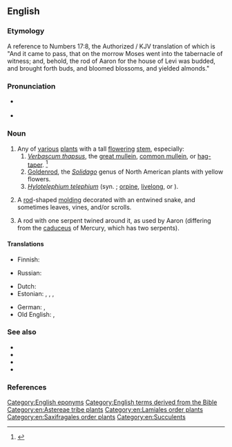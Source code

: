 ==English==
{{wikipedia|dab=Aaron's rod (disambiguation)}}
{{wikisource1911Enc|Aaron's Rod}}

===Etymology===
A reference to Numbers 17:8, the Authorized / KJV translation of which is "And it came to pass, that on the morrow Moses went into the tabernacle of witness; and, behold, the rod of Aaron for the house of Levi was budded, and brought forth buds, and bloomed blossoms, and yielded almonds."

===Pronunciation===
* {{a|RP}} {{IPA|en|/ˈɜːɹ.ənz ɹɒd/|/ˈæɹ.ənz ɹɒd/}}
* {{a|GenAm}} {{IPA|en|/ˈæɹ.ənz ɹɑd/|/ˈɜəɹ.ənz ɹɑd/|/ˈɜɹ.ənz ɹɑd/}}

===Noun===
{{en-noun|head=[[Aaron]][['s]] [[rod]]|~}}

# Any of [[various]] [[plant]]s with a tall [[flower]]ing [[stem]], especially:
## ''[[Verbascum thapsus]]'', the [[great mullein]], [[common mullein]], or [[hag-taper]]. {{defdate|First attested in the mid 18th century.}}<ref name=SOED>{{R:SOED5|page=2}}</ref>
## [[goldenrod|Goldenrod]], the ''[[Solidago]]'' genus of North American plants with yellow flowers.
## ''[[Hylotelephium telephium]]'' (syn. {{taxlink|Sedum telephium|species|ver=200506}}; [[orpine]], [[livelong]], or {{vern|live-forever}}).
# {{lb|en|architecture}} A [[rod]]-shaped [[molding]] decorated with an entwined snake, and sometimes leaves, vines, and/or scrolls.
# {{lb|en|archaic}} A rod with one serpent twined around it, as used by Aaron (differing from the [[caduceus]] of Mercury, which has two serpents).

====Translations====
{{trans-top|tall plant associated with the biblical rod of Aaron}}
* Finnish: {{t+|fi|aaroninsauva}}
{{trans-mid}}
* Russian: {{t+|ru|ааронов жезл}}
{{trans-bottom}}

{{trans-see|mullein}}

{{trans-see|goldenrod}}

{{trans-see|orpine}}

{{checktrans-top}}
* Dutch: {{t+check|nl|koningskaars|f}}
* Estonian: , {{qualifier|golden-rod'': ''Solidago}} {{t-check|et|kuldvits}}, {{qualifier|2: ''golden-rod'': ''Solidago virgaurea''}} {{t-check|et|harilik kuldvits}}, {{qualifier|great mullein}} {{t+check|et|üheksavägine}}
{{trans-mid}}
* German: {{t+check|de|Königskerze|f}}, {{t+check|de|Goldrute|f}}
* Old English: {{t-check|ang|candelwyrt|f|sc=Latinx}}, {{t-check|ang|feltwyrt|f|sc=Latinx}}
{{trans-bottom}}

===See also===
* {{projectlink|wikipedia}}
* {{specieslite|Verbascum thapsus|i=1}}
* {{specieslite|Solidago|i=1}}
* {{specieslite|Sedum telephium|i=1}}

===References===
<references/>

[[Category:English eponyms]]
[[Category:English terms derived from the Bible]]
[[Category:en:Astereae tribe plants]]
[[Category:en:Lamiales order plants]]
[[Category:en:Saxifragales order plants]]
[[Category:en:Succulents]]